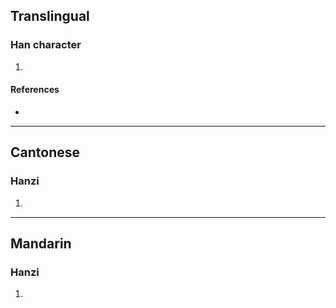 {{character info/new}}
==Translingual==

===Han character===
{{Han char|rn=98|rad=瓦|as=10|sn=15|four=21917|canj=HDMVN|ids=⿰臬瓦}}

# {{defn|Han|sort=瓦10}}

====References====
* {{Han ref|kx=0751.090|dkj=21570|dj=1159.070|hdz=21430.030|uh=7508|ud=29960|bh=E6AC|bd=59052}}

----

==Cantonese==

===Hanzi===
{{yue-hanzi|jyut=|y=hei3}}

# {{defn|lang=yue|sort=瓦10}}

----

==Mandarin==

===Hanzi===
{{cmn-hanzi|pin=[[qì]] ([[qi4]])|wg=ch'i<sup>4</sup>}}

# {{defn|lang=cmn|sort=瓦10}}